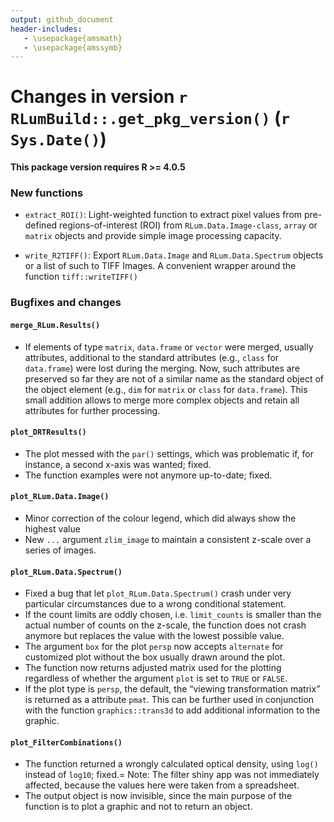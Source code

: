 ```yaml
---
output: github_document
header-includes:
   - \usepackage{amsmath}
   - \usepackage{amssymb}
---
```

<!-- NEWS.md was auto-generated by NEWS.Rmd. Please DO NOT edit by hand!-->

# Changes in version `r RLumBuild::.get_pkg_version()` (`r Sys.Date()`)

**This package version requires R >= 4.0.5**

### New functions
* `extract_ROI()`: Light-weighted function to extract pixel values from pre-defined regions-of-interest (ROI) from `RLum.Data.Image-class`, `array` or `matrix` objects and provide simple image processing capacity. 

* `write_R2TIFF()`: Export `RLum.Data.Image` and `RLum.Data.Spectrum` objects or a list of such to TIFF Images. A 
convenient wrapper around the function `tiff::writeTIFF()`

### Bugfixes and changes

#### `merge_RLum.Results()`
* If elements of type `matrix`, `data.frame` or `vector` were merged, usually attributes, 
additional to the standard attributes (e.g., `class` for `data.frame`) were lost during the 
merging. Now, such attributes are preserved so far they are not of a similar name as the 
standard object of the object element (e.g., `dim` for `matrix` or `class` for `data.frame`). 
This small addition allows to merge more complex objects and retain all attributes for further
processing.

#### `plot_DRTResults()`
* The plot messed with the `par()` settings, which was problematic if, for instance, a second x-axis 
was wanted; fixed. 
* The function examples were not anymore up-to-date; fixed.

#### `plot_RLum.Data.Image()`
* Minor correction of the colour legend, which did always show the highest value
* New `...` argument `zlim_image` to maintain a consistent z-scale over a series of images.

#### `plot_RLum.Data.Spectrum()`
* Fixed a bug that let `plot_RLum.Data.Spectrum()` crash under very particular circumstances 
due to a wrong conditional statement.
* If the count limits are oddly chosen, i.e. `limit_counts` is smaller than the actual 
number of counts on the z-scale, the function does not crash anymore but replaces the value
with the lowest possible value. 
* The argument `box` for the plot `persp` now accepts `alternate` for customized plot without 
the box usually drawn around the plot.
* The function now returns adjusted matrix used for the plotting regardless of whether 
the argument `plot` is set to `TRUE` or `FALSE`.
* If the plot type is `persp`, the default, the "viewing transformation matrix" is returned
as a attribute `pmat`. This can be further used in conjunction with the function `graphics::trans3d`
to add additional information to the graphic.

#### `plot_FilterCombinations()`
* The function returned a wrongly calculated optical density, using `log()` instead of `log10`; fixed.= 
Note: The filter shiny app was not immediately affected, because the values here were taken from a spreadsheet. 
* The output object is now invisible, since the main purpose of the function is to plot a graphic and not to return an object.
